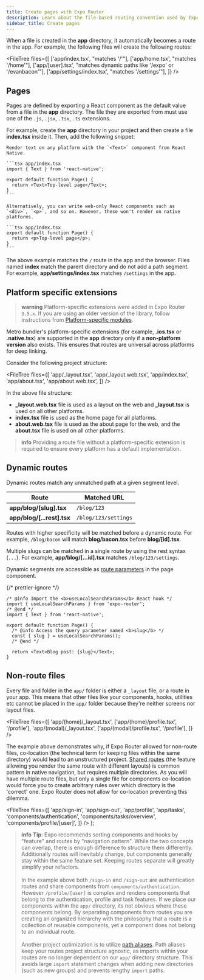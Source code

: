 ```yaml
---
title: Create pages with Expo Router
description: Learn about the file-based routing convention used by Expo Router.
sidebar_title: Create pages
---
```



When a file is created in the **app** directory, it automatically becomes a route in the app. For example, the following files will create the following routes:

<FileTree
  files={[
    ['app/index.tsx', "matches '/'"],
    ['app/home.tsx', "matches '/home'"],
    ['app/[user].tsx', "matches dynamic paths like '/expo' or '/evanbacon'"],
    ['app/settings/index.tsx', "matches '/settings'"],
  ]}
/>

## Pages

Pages are defined by exporting a React component as the default value from a file in the **app** directory. The file they are exported from must use one of the `.js`, `.jsx`, `.tsx`, `.ts` extensions.

For example, create the **app** directory in your project and then create a file **index.tsx** inside it. Then, add the following snippet:

<Tabs>

<Tab label="Universal">

    Render text on any platform with the `<Text>` component from React Native.

    ```tsx app/index.tsx
    import { Text } from 'react-native';

    export default function Page() {
      return <Text>Top-level page</Text>;
    }
    ```

</Tab>

<Tab label="Web-only">

    Alternatively, you can write web-only React components such as `<div>`, `<p>`, and so on. However, these won't render on native platforms.

    ```tsx app/index.tsx
    export default function Page() {
      return <p>Top-level page</p>;
    }
    ```

</Tab>

</Tabs>

The above example matches the `/` route in the app and the browser. Files named **index** match the parent directory and do not add a path segment. For example, **app/settings/index.tsx** matches `/settings` in the app.

## Platform specific extensions

> **warning** Platform-specific extensions were added in Expo Router `3.5.x`. If you are using an older version of the library, follow instructions from [Platform-specific modules](/router/advanced/platform-specific-modules).

Metro bundler's platform-specific extensions (for example, **.ios.tsx** or **.native.tsx**) are supported in the **app** directory only if a **non-platform version** also exists. This ensures that routes are universal across platforms for deep linking.

Consider the following project structure:

<FileTree
  files={[
    'app/_layout.tsx',
    'app/_layout.web.tsx',
    'app/index.tsx',
    'app/about.tsx',
    'app/about.web.tsx',
  ]}
/>

In the above file structure:

- **\_layout.web.tsx** file is used as a layout on the web and **\_layout.tsx** is used on all other platforms.
- **index.tsx** file is used as the home page for all platforms.
- **about.web.tsx** file is used as the about page for the web, and the **about.tsx** file is used on all other platforms.

> **info** Providing a route file without a platform-specific extension is required to ensure every platform has a default implementation.

## Dynamic routes

Dynamic routes match any unmatched path at a given segment level.

| Route                      | Matched URL          |
| -------------------------- | -------------------- |
| **app/blog/[slug].tsx**    | `/blog/123`          |
| **app/blog/[...rest].tsx** | `/blog/123/settings` |

Routes with higher specificity will be matched before a dynamic route. For example, `/blog/bacon` will match **blog/bacon.tsx** before **blog/[id].tsx**.

Multiple slugs can be matched in a single route by using the rest syntax (`...`). For example, **app/blog/[...id].tsx** matches `/blog/123/settings`.

Dynamic segments are accessible as [route parameters](/router/reference/url-parameters) in the page component.

{/* prettier-ignore */}
```tsx app/blog/[slug].tsx
/* @info Import the <b>useLocalSearchParams</b> React hook */
import { useLocalSearchParams } from 'expo-router';
/* @end */
import { Text } from 'react-native';

export default function Page() {
  /* @info Access the query parameter named <b>slug</b> */
  const { slug } = useLocalSearchParams();
  /* @end */

  return <Text>Blog post: {slug}</Text>;
}
```

## Non-route files

Every file and folder in the `app/` folder is either a `_layout` file, or a route in your app. This means that other files like your components, hooks, utilities etc cannot be placed in the `app/` folder because they're neither screens nor layout files.

<FileTree
  files={[
    'app/(home)/_layout.tsx',
    ['app/(home)/profile.tsx', '/profile'],
    'app/(modal)/_layout.tsx',
    ['app/(modal)/profile.tsx', '/profile'],
  ]}
/>

The example above demonstrates why, if Expo Router allowed for non-route files, co-location (the technical term for keeping files within the same directory) would lead to an unstructured project. [Shared routes](/router/advanced/shared-routes) (the feature allowing you render the same route with different layouts) is common pattern in native navigation, but requires multiple directories. As you will have multiple route files, but only a single file for components co-location would force you to create arbitrary rules over which directory is the 'correct' one. Expo Router does not allow for co-location preventing this dilemma.

  <FileTree
    files={[
      'app/sign-in',
      'app/sign-out',
      'app/profile',
      'app/tasks',
      'components/authentication',
      'components/tasks/overview',
      'components/profile/[user]',
    ]}
  />
);

> **info** **Tip**: Expo recommends sorting components and hooks by "feature" and routes by "navigation pattern". While the two concepts can overlap, there is enough difference to structure them differently. Additionally routes will inevitably change, but components generally stay within the same feature set. Keeping routes separate will greatly simplify your refactors.<br /><br /> <ExampleStructure />
> In the example above both `/sign-in` and `/sign-out` are authentication routes and share components from `components/authentication`. However `/profile/[user]` is complex and renders components that belong to the authentication, profile and task features. If we place our components within the `app/` directory, its not obvious where these components belong. By separating components from routes you are creating an organized hierarchy with the philosophy that a route is a collection of reusable components, yet a component does not belong to an individual route. <br /><br />
> Another project optimization is to utilize [path aliases](/guides/typescript/#path-aliases-optional). Path aliases keep your routes project structure agnostic, as imports within your routes are no longer dependent on our `app/` directory structure. This avoids large `import` statement changes when adding new directories (such as new groups) and prevents lengthy `import` paths.
